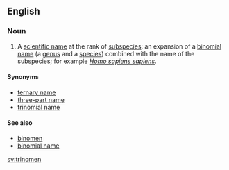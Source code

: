 ==English==

===Noun===
{{wikipedia}}
{{en-noun|trinomina}}

#{{context|taxonomy|zoology|lang=en}} A [[scientific name]] at the rank of [[subspecies]]: an expansion of a [[binomial name]] (a [[genus]] and a [[species]]) combined with the name of the subspecies; for example ''[[Homo sapiens sapiens]]''.

====Synonyms====
*[[ternary name]]
*[[three-part name]]
*[[trinomial name]]

====See also====
*[[binomen]]
*[[binomial name]]

[[sv:trinomen]]